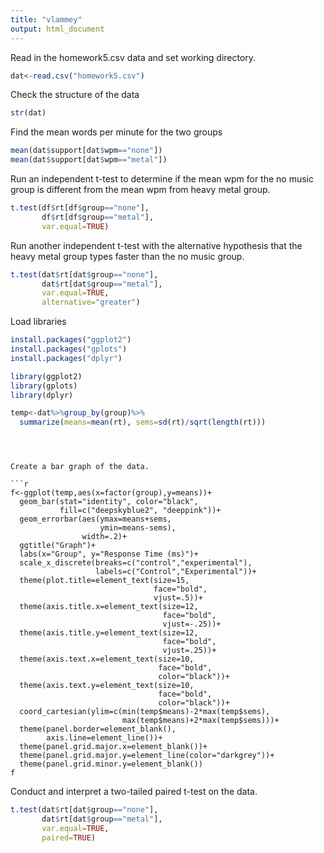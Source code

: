 ```yaml
---
title: "vlammey"
output: html_document
---
```




Read in the homework5.csv data and set working directory.


```r
dat<-read.csv("homework5.csv")
```


Check the structure of the data

```r
str(dat)

```

Find the mean words per minute for the two groups
```r
mean(dat$support[dat$wpm=="none"])
mean(dat$support[dat$wpm=="metal"])

```

Run an independent t-test to determine if the mean wpm for the
no music group is different from the mean wpm from heavy metal
group.

```r
t.test(df$rt[df$group=="none"],
       df$rt[df$group=="metal"],
       var.equal=TRUE)
```

Run another independent t-test with the alternative hypothesis that
the heavy metal group types faster than the no music group. 

```r
t.test(dat$rt[dat$group=="none"],
       dat$rt[dat$group=="metal"],
       var.equal=TRUE,
       alternative="greater")

```

Load libraries


```r

install.packages("ggplot2")
install.packages("gplots")
install.packages("dplyr")

```


```r
library(ggplot2)
library(gplots)
library(dplyr)

temp<-dat%>%group_by(group)%>%
  summarize(means=mean(rt), sems=sd(rt)/sqrt(length(rt)))


```

```



Create a bar graph of the data.

```r
f<-ggplot(temp,aes(x=factor(group),y=means))+
  geom_bar(stat="identity", color="black",
           fill=c("deepskyblue2", "deeppink"))+
  geom_errorbar(aes(ymax=means+sems,
                    ymin=means-sems),
                width=.2)+
  ggtitle("Graph")+
  labs(x="Group", y="Response Time (ms)")+
  scale_x_discrete(breaks=c("control","experimental"),
                   labels=c("Control","Experimental"))+
  theme(plot.title=element_text(size=15,
                                face="bold",
                                vjust=.5))+
  theme(axis.title.x=element_text(size=12,
                                  face="bold",
                                  vjust=-.25))+
  theme(axis.title.y=element_text(size=12,
                                  face="bold",
                                  vjust=.25))+
  theme(axis.text.x=element_text(size=10,
                                 face="bold",
                                 color="black"))+
  theme(axis.text.y=element_text(size=10,
                                 face="bold",
                                 color="black"))+
  coord_cartesian(ylim=c(min(temp$means)-2*max(temp$sems),
                         max(temp$means)+2*max(temp$sems)))+
  theme(panel.border=element_blank(),
        axis.line=element_line())+
  theme(panel.grid.major.x=element_blank())+
  theme(panel.grid.major.y=element_line(color="darkgrey"))+
  theme(panel.grid.minor.y=element_blank())
f
```

Conduct and interpret a two-tailed paired t-test on the data.

```r
t.test(dat$rt[dat$group=="none"],
       dat$rt[dat$group=="metal"],
       var.equal=TRUE,
       paired=TRUE)
```

